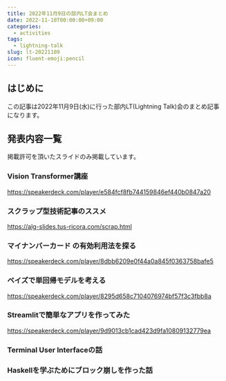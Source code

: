 ```yaml
---
title: 2022年11月9日の部内LT会まとめ
date: 2022-11-10T00:00:00+09:00
categories:
  - activities
tags:
  - lightning-talk
slug: lt-20221109
icon: fluent-emoji:pencil
---
```


## はじめに

この記事は2022年11月9日(水)に行った部内LT(Lightning Talk)会のまとめ記事になります。

## 発表内容一覧

掲載許可を頂いたスライドのみ掲載しています。

### Vision Transformer講座

https://speakerdeck.com/player/e584fcf8fb744159846ef440b0847a20

### スクラップ型技術記事のススメ

https://alg-slides.tus-ricora.com/scrap.html

### マイナンバーカード の有効利用法を探る

https://speakerdeck.com/player/8dbb6209e0f44a0a845f0363758bafe5

### ベイズで単回帰モデルを考える

https://speakerdeck.com/player/8295d658c7104076974bf57f3c3fbb8a

### Streamlitで簡単なアプリを作ってみた

https://speakerdeck.com/player/9d9013cb1cad423d9fa10809132779ea

### Terminal User Interfaceの話

### Haskellを学ぶためにブロック崩しを作った話
